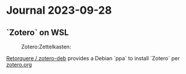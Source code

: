 = Journal 2023-09-28 =

== `Zotero` on WSL ==
:Zotero:Zettelkasten:

[[https://github.com/retorquere/zotero-deb|Retorquere / zotero-deb]] provides a
Debian `ppa` to install `Zotero` per
[[https://www.zotero.org/support/installation|zotero.org]]

{{{bash
wget -qO- \
  https://raw.githubusercontent.com/retorquere/zotero-deb/master/install.sh |
  sudo bash
sudo apt update
sudo apt install zotero
}}}
